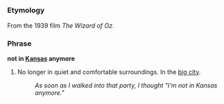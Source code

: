 =={{en}}==

===Etymology===
From the 1939 film ''The Wizard of Oz''.

===Phrase===
'''not in [[Kansas]] anymore'''

# {{idiom}} No longer in quiet and comfortable surroundings.  In the [[big city]].
#: ''As soon as I walked into that party, I thought "I'm not in Kansas anymore."''